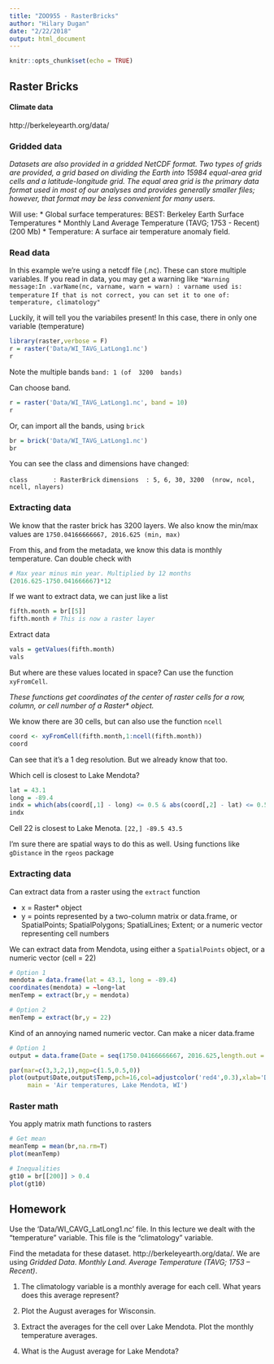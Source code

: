 ```yaml
---
title: "ZOO955 - RasterBricks"
author: "Hilary Dugan"
date: "2/22/2018"
output: html_document
---
```


```r
knitr::opts_chunk$set(echo = TRUE)
```

## Raster Bricks ##


#### Climate data ####
http://berkeleyearth.org/data/

### Gridded data
_Datasets are also provided in a gridded NetCDF format. Two types of grids are provided, a grid based on dividing the Earth into 15984 equal-area grid cells and a latitude-longitude grid. The equal area grid is the primary data format used in most of our analyses and provides generally smaller files; however, that format may be less convenient for many users._

Will use: 
* Global surface temperatures: BEST: Berkeley Earth Surface Temperatures
* Monthly Land Average Temperature (TAVG; 1753 - Recent) (200 Mb)
* Temperature: A surface air temperature anomaly field.

### Read data
In this example we're using a netcdf file (.nc). These can store multiple variables. If you read in data, you may get a warning like 
`"Warning message:In .varName(nc, varname, warn = warn) : varname used is: temperature`
`If that is not correct, you can set it to one of: temperature, climatology"`

Luckily, it will tell you the variabiles present! In this case, there in only one variable (temperature)

```r
library(raster,verbose = F)
r = raster('Data/WI_TAVG_LatLong1.nc')
r
```
Note the multiple bands `band: 1 (of  3200  bands)`

Can choose band. 
```r
r = raster('Data/WI_TAVG_LatLong1.nc', band = 10)
r
```

Or, can import all the bands, using `brick`
```r
br = brick('Data/WI_TAVG_LatLong1.nc') 
br
```
You can see the class and dimensions have changed:

`class       : RasterBrick`
`dimensions  : 5, 6, 30, 3200  (nrow, ncol, ncell, nlayers)`

### Extracting data 
We know that the raster brick has 3200 layers. We also know the min/max values are 
`1750.04166666667, 2016.625 (min, max)`

From this, and from the metadata, we know this data is monthly temperature. Can double check with 
```r
# Max year minus min year. Multiplied by 12 months
(2016.625-1750.041666667)*12
```

If we want to extract data, we can just like a list
```r
fifth.month = br[[5]] 
fifth.month # This is now a raster layer
```

Extract data 
```r
vals = getValues(fifth.month)
vals
```

But where are these values located in space? Can use the function `xyFromCell`. 

_These functions get coordinates of the center of raster cells for a row, column, or cell number of a Raster* object._

We know there are 30 cells, but can also use the function `ncell`
```r
coord <- xyFromCell(fifth.month,1:ncell(fifth.month))
coord
```
Can see that it's a 1 deg resolution. But we already know that too. 

Which cell is closest to Lake Mendota? 
```r
lat = 43.1
long = -89.4
indx = which(abs(coord[,1] - long) <= 0.5 & abs(coord[,2] - lat) <= 0.5)
indx 
```
Cell 22 is closest to Lake Menota. `[22,] -89.5 43.5`

I'm sure there are spatial ways to do this as well. Using functions like `gDistance` in the `rgeos` package

### Extracting data
Can extract data from a raster using the `extract` function 

* x	= Raster* object
* y = points represented by a two-column matrix or data.frame, or SpatialPoints; SpatialPolygons; SpatialLines; Extent; or a numeric vector representing cell numbers

We can extract data from Mendota, using either a `SpatialPoints` object, or a numeric vector (cell = 22)
```r
# Option 1
mendota = data.frame(lat = 43.1, long = -89.4)
coordinates(mendota) = ~long+lat
menTemp = extract(br,y = mendota)

# Option 2
menTemp = extract(br,y = 22)
```

Kind of an annoying named numeric vector. Can make a nicer data.frame
```r
# Option 1
output = data.frame(Date = seq(1750.04166666667, 2016.625,length.out = 3200),Temp = menTemp[1,])

par(mar=c(3,3,2,1),mgp=c(1.5,0.5,0))
plot(output$Date,output$Temp,pch=16,col=adjustcolor('red4',0.3),xlab='Date',ylab='Temperature (*C)',
     main = 'Air temperatures, Lake Mendota, WI')
```

### Raster math 
You apply matrix math functions to rasters

```r
# Get mean 
meanTemp = mean(br,na.rm=T)
plot(meanTemp)

# Inequalities
gt10 = br[[200]] > 0.4
plot(gt10)
```

## Homework 
Use the 'Data/WI_CAVG_LatLong1.nc' file. In this lecture we dealt with the "temperature" variable. This file is the "climatology" variable. 

Find the metadata for these dataset. http://berkeleyearth.org/data/. We are using *Gridded Data*. *Monthly Land. Average Temperature (TAVG; 1753 – Recent)*. 

1) The climatology variable is a monthly average for each cell. What years does this average represent? 

2) Plot the August averages for Wisconsin. 

3) Extract the averages for the cell over Lake Mendota. Plot the monthly temperature averages. 

4) What is the August average for Lake Mendota? 
